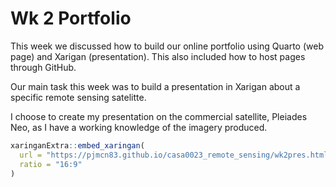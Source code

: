 # Wk 2 Portfolio

This week we discussed how to build our online portfolio using Quarto (web page) and Xarigan (presentation). This also included how to host pages through GitHub.

Our main task this week was to build a presentation in Xarigan about a specific remote sensing satelitte.

I choose to create my presentation on the commercial satellite, Pleiades Neo, as I have a working knowledge of the imagery produced.

```r
xaringanExtra::embed_xaringan(
  url = "https://pjmcn83.github.io/casa0023_remote_sensing/wk2pres.html",
  ratio = "16:9"
)
```
